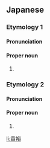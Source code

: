 ==Japanese==

===Etymology 1===
{{ja-kanjitab|あつ|ひろ}}

====Pronunciation====
{{ja-pron|あつひろ}}

====Proper noun====
{{ja-pos|proper|あつひろ}}

# {{given name|male|lang=ja|sort=あつひろ}}

===Etymology 2===
{{ja-kanjitab|たか|ひろ}}

====Pronunciation====
{{ja-pron|たかひろ}}

====Proper noun====
{{ja-pos|proper|たかひろ}}

# {{given name|male|lang=ja|sort=たかひろ}}

[[li:貴裕]]